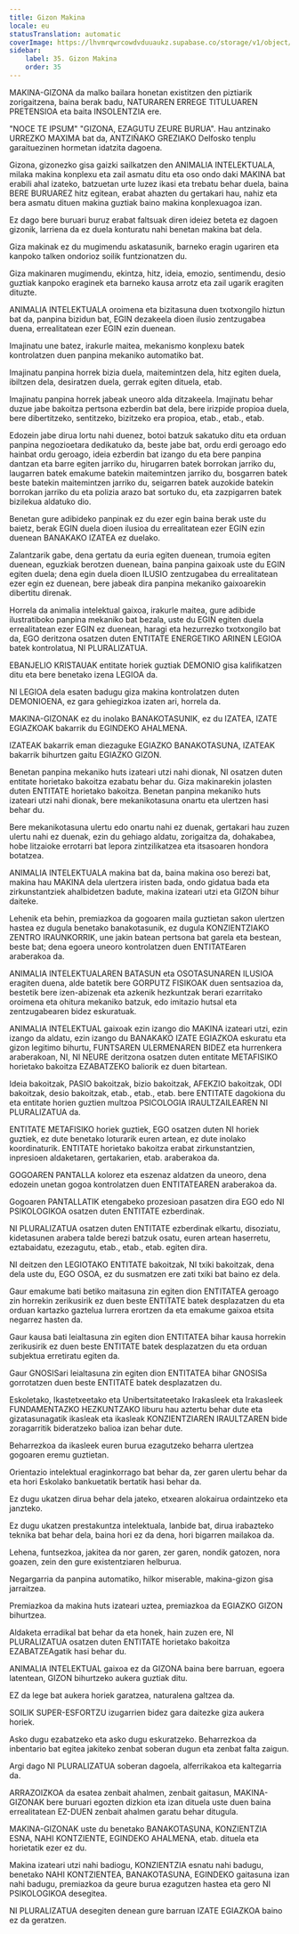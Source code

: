 ```yaml
---
title: Gizon Makina
locale: eu
statusTranslation: automatic
coverImage: https://lhvmrqwrcowdvduuaukz.supabase.co/storage/v1/object/public/strapi-uploads/small_cover-educacion-fundamental.webp-2d51a7828a2b1309555be27f7e2a61a0.webp
sidebar:
    label: 35. Gizon Makina
    order: 35
---
```

MAKINA-GIZONA da malko bailara honetan existitzen den piztiarik zorigaitzena, baina berak badu, NATURAREN ERREGE TITULUAREN PRETENSIOA eta baita INSOLENTZIA ere.

"NOCE TE IPSUM" "GIZONA, EZAGUTU ZEURE BURUA". Hau antzinako URREZKO MAXIMA bat da, ANTZIÑAKO GREZIAKO Delfosko tenplu garaituezinen hormetan idatzita dagoena.

Gizona, gizonezko gisa gaizki sailkatzen den ANIMALIA INTELEKTUALA, milaka makina konplexu eta zail asmatu ditu eta oso ondo daki MAKINA bat erabili ahal izateko, batzuetan urte luzez ikasi eta trebatu behar duela, baina BERE BURUAREZ hitz egitean, erabat ahazten du gertakari hau, nahiz eta bera asmatu dituen makina guztiak baino makina konplexuagoa izan.

Ez dago bere buruari buruz erabat faltsuak diren ideiez beteta ez dagoen gizonik, larriena da ez duela konturatu nahi benetan makina bat dela.

Giza makinak ez du mugimendu askatasunik, barneko eragin ugariren eta kanpoko talken ondorioz soilik funtzionatzen du.

Giza makinaren mugimendu, ekintza, hitz, ideia, emozio, sentimendu, desio guztiak kanpoko eraginek eta barneko kausa arrotz eta zail ugarik eragiten dituzte.

ANIMALIA INTELEKTUALA oroimena eta bizitasuna duen txotxongilo hiztun bat da, panpina bizidun bat, EGIN dezakeela dioen ilusio zentzugabea duena, errealitatean ezer EGIN ezin duenean.

Imajinatu une batez, irakurle maitea, mekanismo konplexu batek kontrolatzen duen panpina mekaniko automatiko bat.

Imajinatu panpina horrek bizia duela, maitemintzen dela, hitz egiten duela, ibiltzen dela, desiratzen duela, gerrak egiten dituela, etab.

Imajinatu panpina horrek jabeak uneoro alda ditzakeela. Imajinatu behar duzue jabe bakoitza pertsona ezberdin bat dela, bere irizpide propioa duela, bere dibertitzeko, sentitzeko, bizitzeko era propioa, etab., etab., etab.

Edozein jabe dirua lortu nahi duenez, botoi batzuk sakatuko ditu eta orduan panpina negozioetara dedikatuko da, beste jabe bat, ordu erdi geroago edo hainbat ordu geroago, ideia ezberdin bat izango du eta bere panpina dantzan eta barre egiten jarriko du, hirugarren batek borrokan jarriko du, laugarren batek emakume batekin maitemintzen jarriko du, bosgarren batek beste batekin maitemintzen jarriko du, seigarren batek auzokide batekin borrokan jarriko du eta polizia arazo bat sortuko du, eta zazpigarren batek bizilekua aldatuko dio.

Benetan gure adibideko panpinak ez du ezer egin baina berak uste du baietz, berak EGIN duela dioen ilusioa du errealitatean ezer EGIN ezin duenean BANAKAKO IZATEA ez duelako.

Zalantzarik gabe, dena gertatu da euria egiten duenean, trumoia egiten duenean, eguzkiak berotzen duenean, baina panpina gaixoak uste du EGIN egiten duela; dena egin duela dioen ILUSIO zentzugabea du errealitatean ezer egin ez duenean, bere jabeak dira panpina mekaniko gaixoarekin dibertitu direnak.

Horrela da animalia intelektual gaixoa, irakurle maitea, gure adibide ilustratiboko panpina mekaniko bat bezala, uste du EGIN egiten duela errealitatean ezer EGIN ez duenean, haragi eta hezurrezko txotxongilo bat da, EGO deritzona osatzen duten ENTITATE ENERGETIKO ARINEN LEGIOA batek kontrolatua, NI PLURALIZATUA.

EBANJELIO KRISTAUAK entitate horiek guztiak DEMONIO gisa kalifikatzen ditu eta bere benetako izena LEGIOA da.

NI LEGIOA dela esaten badugu giza makina kontrolatzen duten DEMONIOENA, ez gara gehiegizkoa izaten ari, horrela da.

MAKINA-GIZONAK ez du inolako BANAKOTASUNIK, ez du IZATEA, IZATE EGIAZKOAK bakarrik du EGINDEKO AHALMENA.

IZATEAK bakarrik eman diezaguke EGIAZKO BANAKOTASUNA, IZATEAK bakarrik bihurtzen gaitu EGIAZKO GIZON.

Benetan panpina mekaniko huts izateari utzi nahi dionak, NI osatzen duten entitate horietako bakoitza ezabatu behar du. Giza makinarekin jolasten duten ENTITATE horietako bakoitza. Benetan panpina mekaniko huts izateari utzi nahi dionak, bere mekanikotasuna onartu eta ulertzen hasi behar du.

Bere mekanikotasuna ulertu edo onartu nahi ez duenak, gertakari hau zuzen ulertu nahi ez duenak, ezin du gehiago aldatu, zorigaitza da, dohakabea, hobe litzaioke errotarri bat lepora zintzilikatzea eta itsasoaren hondora botatzea.

ANIMALIA INTELEKTUALA makina bat da, baina makina oso berezi bat, makina hau MAKINA dela ulertzera iristen bada, ondo gidatua bada eta zirkunstantziek ahalbidetzen badute, makina izateari utzi eta GIZON bihur daiteke.

Lehenik eta behin, premiazkoa da gogoaren maila guztietan sakon ulertzen hastea ez dugula benetako banakotasunik, ez dugula KONZIENTZIAKO ZENTRO IRAUNKORRIK, une jakin batean pertsona bat garela eta bestean, beste bat; dena egoera uneoro kontrolatzen duen ENTITATEaren araberakoa da.

ANIMALIA INTELEKTUALAREN BATASUN eta OSOTASUNAREN ILUSIOA eragiten duena, alde batetik bere GORPUTZ FISIKOAK duen sentsazioa da, bestetik bere izen-abizenak eta azkenik hezkuntzak berari ezarritako oroimena eta ohitura mekaniko batzuk, edo imitazio hutsal eta zentzugabearen bidez eskuratuak.

ANIMALIA INTELEKTUAL gaixoak ezin izango dio MAKINA izateari utzi, ezin izango da aldatu, ezin izango du BANAKAKO IZATE EGIAZKOA eskuratu eta gizon legitimo bihurtu, FUNTSAREN ULERMENAREN BIDEZ eta hurrenkera araberakoan, NI, NI NEURE deritzona osatzen duten entitate METAFISIKO horietako bakoitza EZABATZEKO baliorik ez duen bitartean.

Ideia bakoitzak, PASIO bakoitzak, bizio bakoitzak, AFEKZIO bakoitzak, ODI bakoitzak, desio bakoitzak, etab., etab., etab. bere ENTITATE dagokiona du eta entitate horien guztien multzoa PSICOLOGIA IRAULTZAILEAREN NI PLURALIZATUA da.

ENTITATE METAFISIKO horiek guztiek, EGO osatzen duten NI horiek guztiek, ez dute benetako loturarik euren artean, ez dute inolako koordinaturik. ENTITATE horietako bakoitza erabat zirkunstantzien, inpresioen aldaketaren, gertakarien, etab. araberakoa da.

GOGOAREN PANTALLA kolorez eta eszenaz aldatzen da uneoro, dena edozein unetan gogoa kontrolatzen duen ENTITATEAREN araberakoa da.

Gogoaren PANTALLATIK etengabeko prozesioan pasatzen dira EGO edo NI PSIKOLOGIKOA osatzen duten ENTITATE ezberdinak.

NI PLURALIZATUA osatzen duten ENTITATE ezberdinak elkartu, disoziatu, kidetasunen arabera talde berezi batzuk osatu, euren artean haserretu, eztabaidatu, ezezagutu, etab., etab., etab. egiten dira.

NI deitzen den LEGIOTAKO ENTITATE bakoitzak, NI txiki bakoitzak, dena dela uste du, EGO OSOA, ez du susmatzen ere zati txiki bat baino ez dela.

Gaur emakume bati betiko maitasuna zin egiten dion ENTITATEA geroago zin horrekin zerikusirik ez duen beste ENTITATE batek desplazatzen du eta orduan kartazko gaztelua lurrera erortzen da eta emakume gaixoa etsita negarrez hasten da.

Gaur kausa bati leialtasuna zin egiten dion ENTITATEA bihar kausa horrekin zerikusirik ez duen beste ENTITATE batek desplazatzen du eta orduan subjektua erretiratu egiten da.

Gaur GNOSISari leialtasuna zin egiten dion ENTITATEA bihar GNOSISa gorrotatzen duen beste ENTITATE batek desplazatzen du.

Eskoletako, Ikastetxeetako eta Unibertsitateetako Irakasleek eta Irakasleek FUNDAMENTAZKO HEZKUNTZAKO liburu hau aztertu behar dute eta gizatasunagatik ikasleak eta ikasleak KONZIENTZIAREN IRAULTZAREN bide zoragarritik bideratzeko balioa izan behar dute.

Beharrezkoa da ikasleek euren burua ezagutzeko beharra ulertzea gogoaren eremu guztietan.

Orientazio intelektual eraginkorrago bat behar da, zer garen ulertu behar da eta hori Eskolako bankuetatik bertatik hasi behar da.

Ez dugu ukatzen dirua behar dela jateko, etxearen alokairua ordaintzeko eta janzteko.

Ez dugu ukatzen prestakuntza intelektuala, lanbide bat, dirua irabazteko teknika bat behar dela, baina hori ez da dena, hori bigarren mailakoa da.

Lehena, funtsezkoa, jakitea da nor garen, zer garen, nondik gatozen, nora goazen, zein den gure existentziaren helburua.

Negargarria da panpina automatiko, hilkor miserable, makina-gizon gisa jarraitzea.

Premiazkoa da makina huts izateari uztea, premiazkoa da EGIAZKO GIZON bihurtzea.

Aldaketa erradikal bat behar da eta honek, hain zuzen ere, NI PLURALIZATUA osatzen duten ENTITATE horietako bakoitza EZABATZEAgatik hasi behar du.

ANIMALIA INTELEKTUAL gaixoa ez da GIZONA baina bere barruan, egoera latentean, GIZON bihurtzeko aukera guztiak ditu.

EZ da lege bat aukera horiek garatzea, naturalena galtzea da.

SOILIK SUPER-ESFORTZU izugarrien bidez gara daitezke giza aukera horiek.

Asko dugu ezabatzeko eta asko dugu eskuratzeko. Beharrezkoa da inbentario bat egitea jakiteko zenbat soberan dugun eta zenbat falta zaigun.

Argi dago NI PLURALIZATUA soberan dagoela, alferrikakoa eta kaltegarria da.

ARRAZOIZKOA da esatea zenbait ahalmen, zenbait gaitasun, MAKINA-GIZONAK bere buruari egozten dizkion eta izan dituela uste duen baina errealitatean EZ-DUEN zenbait ahalmen garatu behar ditugula.

MAKINA-GIZONAK uste du benetako BANAKOTASUNA, KONZIENTZIA ESNA, NAHI KONTZIENTE, EGINDEKO AHALMENA, etab. dituela eta horietatik ezer ez du.

Makina izateari utzi nahi badiogu, KONZIENTZIA esnatu nahi badugu, benetako NAHI KONTZIENTEA, BANAKOTASUNA, EGINDEKO gaitasuna izan nahi badugu, premiazkoa da geure burua ezagutzen hastea eta gero NI PSIKOLOGIKOA desegitea.

NI PLURALIZATUA desegiten denean gure barruan IZATE EGIAZKOA baino ez da geratzen.

